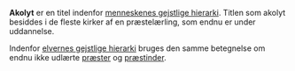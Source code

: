 {{title:Akolyt}}
{{author:Laura Holmegaard}}
{{timestamp:2009-09-19T08:47:37Z}}
{{copyright:Akolyt}}
'''Akolyt''' er en titel indenfor [[menneskenes gejstlige hierarki]].
Titlen som akolyt besiddes i de fleste kirker af en præstelærling, som endnu er under uddannelse.

Indenfor [[elvernes gejstlige hierarki]] bruges den samme betegnelse om endnu ikke udlærte [[præst|præster]] og [[præstinde|præstinder]].